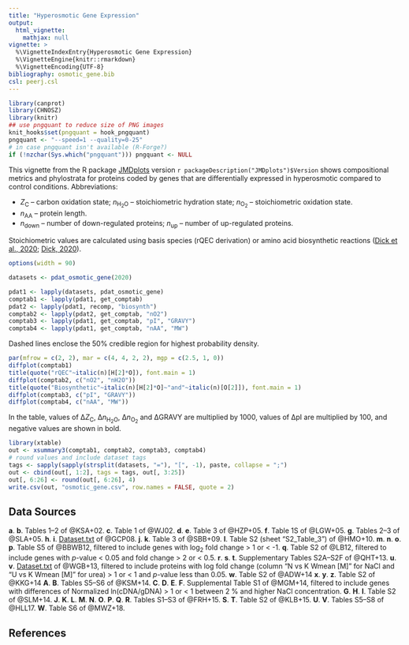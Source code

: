 ```yaml
---
title: "Hyperosmotic Gene Expression"
output:
  html_vignette:
    mathjax: null
vignette: >
  %\VignetteIndexEntry{Hyperosmotic Gene Expression}
  %\VignetteEngine{knitr::rmarkdown}
  %\VignetteEncoding{UTF-8}
bibliography: osmotic_gene.bib
csl: peerj.csl
---
```


```r
library(canprot)
library(CHNOSZ)
library(knitr)
## use pngquant to reduce size of PNG images
knit_hooks$set(pngquant = hook_pngquant)
pngquant <- "--speed=1 --quality=0-25"
# in case pngquant isn't available (R-Forge?)
if (!nzchar(Sys.which("pngquant"))) pngquant <- NULL 
```

This vignette from the R package [JMDplots](https://github.com/jedick/JMDplots) version `r packageDescription("JMDplots")$Version` shows compositional metrics and phylostrata for proteins coded by genes that are differentially expressed in hyperosmotic compared to control conditions.
Abbreviations:

  * <i>Z</i><sub>C</sub> &ndash; carbon oxidation state; <i>n</i><sub>H<sub>2</sub>O</sub> &ndash; stoichiometric hydration state; <i>n</i><sub>O<sub>2</sub></sub> &ndash; stoichiometric oxidation state.
  * <i>n</i><sub>AA</sub> &ndash; protein length.
  * <i>n</i><sub>down</sub> &ndash; number of down-regulated proteins; <i>n</i><sub>up</sub> &ndash; number of up-regulated proteins.

Stoichiometric values are calculated using basis species (rQEC derivation) or amino acid biosynthetic reactions ([<span title="Distinct trends in chemical composition of proteins from metagenomes in redox and salinity gradients">Dick et al., 2020</span>](https://doi.org/10.1101/2020.04.01.020008); [<span title="Water as a reactant in the differential expression of proteins in cancer">Dick, 2020</a>](https://doi.org/10.1101/2020.04.09.035022)).

```r
options(width = 90)
```

<style type="text/css">
body {
  max-width: 800px;
  margin-left: auto;
  margin-right: auto;
}
</style>

```r
datasets <- pdat_osmotic_gene(2020)
```

```r
pdat1 <- lapply(datasets, pdat_osmotic_gene)
comptab1 <- lapply(pdat1, get_comptab)
pdat2 <- lapply(pdat1, recomp, "biosynth")
comptab2 <- lapply(pdat2, get_comptab, "nO2")
comptab3 <- lapply(pdat1, get_comptab, "pI", "GRAVY")
comptab4 <- lapply(pdat1, get_comptab, "nAA", "MW")
```

Dashed lines enclose the 50% credible region for highest probability density.

```r
par(mfrow = c(2, 2), mar = c(4, 4, 2, 2), mgp = c(2.5, 1, 0))
diffplot(comptab1)
title(quote("rQEC"~italic(n)[H[2]*O]), font.main = 1)
diffplot(comptab2, c("nO2", "nH2O"))
title(quote("Biosynthetic"~italic(n)[H[2]*O]~"and"~italic(n)[O[2]]), font.main = 1)
diffplot(comptab3, c("pI", "GRAVY"))
diffplot(comptab4, c("nAA", "MW"))
```

In the table, values of &Delta;<i>Z</i><sub>C</sub>, &Delta;<i>n</i><sub>H<sub>2</sub>O</sub>, &Delta;<i>n</i><sub>O<sub>2</sub></sub> and &Delta;GRAVY are multiplied by 1000, values of &Delta;pI are multiplied by 100, and negative values are shown in bold.

```r
library(xtable)
out <- xsummary3(comptab1, comptab2, comptab3, comptab4)
# round values and include dataset tags
tags <- sapply(sapply(strsplit(datasets, "="), "[", -1), paste, collapse = ";")
out <- cbind(out[, 1:2], tags = tags, out[, 3:25])
out[, 6:26] <- round(out[, 6:26], 4)
write.csv(out, "osmotic_gene.csv", row.names = FALSE, quote = 2)
```

## Data Sources

__a__. __b__. Tables 1--2 of @KSA+02.
__c__. Table 1 of @WJ02.
__d__. __e__. Table 3 of @HZP+05.
__f__. Table 1S of @LGW+05.
__g__. Tables 2--3 of @SLA+05.
__h__. __i__. [Dataset.txt](http://www.wright.edu/~oleg.paliy/Papers/Osmo_Temp/Dataset.txt) of @GCP08.
__j__. __k__. Table 3 of @SBB+09.
__l__. Table S2 (sheet "S2_Table_3") of @HMO+10.
__m__. __n__. __o__. __p__. Table S5 of @BBWB12, filtered to include genes with log~2~ fold change > 1 or < -1.
__q__. Table S2 of @LB12, filtered to include genes with _p_-value < 0.05 and fold change > 2 or < 0.5.
__r__. __s__. __t__. Supplementary Tables S2A--S2F of @QHT+13.
__u__. __v__. [Dataset.txt](http://www.wright.edu/~oleg.paliy/Papers/UTI_Osmo/Dataset.txt) of @WGB+13, filtered to include proteins with log fold change (column "N vs K Wmean [M]" for NaCl and "U vs K Wmean [M]" for urea) > 1 or < 1 and _p_-value less than 0.05.
__w__. Table S2 of @ADW+14
__x__. __y__. __z__. Table S2 of @KKG+14
__A__. __B__. Tables S5--S6 of @KSM+14.
__C__. __D__. __E__. __F__. Supplemental Table S1 of @MGM+14, filtered to include genes with differences of Normalized ln(cDNA/gDNA) > 1 or < 1 between 2 % and higher NaCl concentration.
__G__. __H__. __I__. Table S2 of @SLM+14.
__J__. __K__. __L__. __M__. __N__. __O__. __P__. __Q__. __R__. Tables S1--S3 of @FRH+15.
__S__. __T__. Table S2 of @KLB+15.
__U__. __V__. Tables S5--S8 of @HLL17.
__W__. Table S6 of @MWZ+18.

## References
